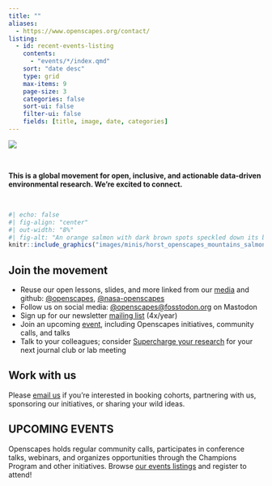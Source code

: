 ```yaml
---
title: ""
aliases: 
  - https://www.openscapes.org/contact/
listing:
  - id: recent-events-listing
    contents:
      - "events/*/index.qmd"
    sort: "date desc"
    type: grid
    max-items: 9
    page-size: 3
    categories: false
    sort-ui: false
    filter-ui: false
    fields: [title, image, date, categories]
---
```


::: {.column-screen}
![](images/banner_imgs/text_banners/connect_with_us_banner.png) 

<br>

::: {.white-div}
::: {.medium-body-text .center-text}
**This is a global movement for open, inclusive, and actionable data-driven environmental research. We're excited to connect.**
:::

<br>

```r
#| echo: false
#| fig-align: "center"
#| out-width: "8%"
#| fig-alt: "An orange salmon with dark brown spots speckled down its back."
knitr::include_graphics("images/minis/horst_openscapes_mountains_salmon.png")
```

## Join the movement

- Reuse our open lessons, slides, and more linked from our [media](media.qmd) and github: [\@openscapes](https://github.com/openscapes), [\@nasa-openscapes](https://github.com/nasa-openscapes)
- Follow us on social media: [\@openscapes@fosstodon.org](https://fosstodon.org/@openscapes) on Mastodon
- Sign up for our newsletter [mailing list](https://docs.google.com/forms/d/e/1FAIpQLSdgVXRp3V-w94GPWkR31RUfyBl37EphdQSlCOcnyeNlf8OLWw/viewform) (4x/year)
- Join an upcoming [event](events.qmd), including Openscapes initiatives, community calls, and talks
- Talk to your colleagues; consider [Supercharge your research](https://openscapes.github.io/supercharge-research/) for your next journal club or lab meeting

<!---TODO Move to Approach Guide
We tweet about Openscapes news and events, amplify Openscapes Champions, and sporadically retweet other awesome things going on around environmental open data science. Tag us in your tweets about your open data science wins and challenges and we'll retweet!
--->

## Work with us

Please [email us](mailto:hello@openscapes.org) if you're interested in booking cohorts, partnering with us, sponsoring our initiatives, or sharing your wild ideas.

<!---For Approach Guide? 
## Amplify through media and events

In your next presentations and publications, include a slide or sentence about open data science --- what you have done and/or why it's important. You're welcome to use/remix slides from our [presentations](media.qmd).

As you plan department seminar series, conferences, or webinar series, consider inviting Openscapes or others from the open data science community as a speaker!
--->


:::
:::


::: {.column-screen}
::: {.light-gray-div}
::: {.blue-underline .center-text}
# **UPCOMING EVENTS**
:::

Openscapes holds regular community calls, participates in conference talks, webinars, and organizes opportunities through the Champions Program and other initiatives. Browse [our events listings](events.qmd) and register to attend! 

<br>

::: {#recent-events-listing}
:::
:::
:::